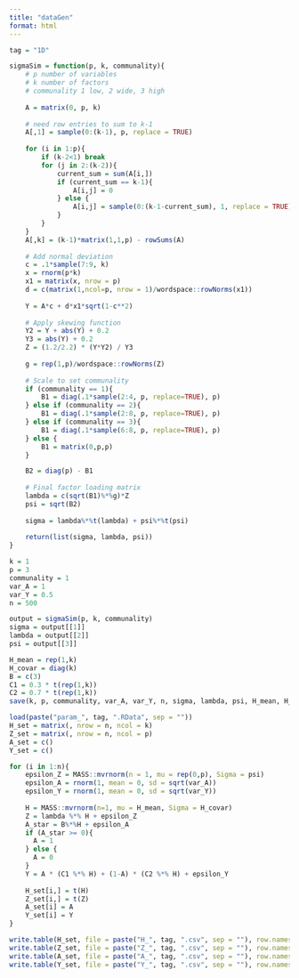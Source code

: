 ```yaml
---
title: "dataGen"
format: html
---
```


```r
tag = "1D"
```

```r
sigmaSim = function(p, k, communality){
    # p number of variables
    # k number of factors
    # communality 1 low, 2 wide, 3 high
    
    A = matrix(0, p, k)
    
    # need row entries to sum to k-1
    A[,1] = sample(0:(k-1), p, replace = TRUE)
    
    for (i in 1:p){
        if (k-2<1) break
        for (j in 2:(k-2)){
            current_sum = sum(A[i,])
            if (current_sum == k-1){
                A[i,j] = 0
            } else {
                A[i,j] = sample(0:(k-1-current_sum), 1, replace = TRUE)
            }
        }
    }
    A[,k] = (k-1)*matrix(1,1,p) - rowSums(A)
    
    # Add normal deviation
    c = .1*sample(7:9, k)
    x = rnorm(p*k)
    x1 = matrix(x, nrow = p)
    d = c(matrix(1,ncol=p, nrow = 1)/wordspace::rowNorms(x1))
    
    Y = A*c + d*x1*sqrt(1-c**2)
    
    # Apply skewing function
    Y2 = Y + abs(Y) + 0.2
    Y3 = abs(Y) + 0.2
    Z = (1.2/2.2) * (Y*Y2) / Y3
    
    g = rep(1,p)/wordspace::rowNorms(Z)
    
    # Scale to set communality
    if (communality == 1){
        B1 = diag(.1*sample(2:4, p, replace=TRUE), p)
    } else if (communality == 2){
        B1 = diag(.1*sample(2:8, p, replace=TRUE), p)
    } else if (communality == 3){
        B1 = diag(.1*sample(6:8, p, replace=TRUE), p)
    } else {
        B1 = matrix(0,p,p)
    }

    B2 = diag(p) - B1
    
    # Final factor loading matrix
    lambda = c(sqrt(B1)%*%g)*Z
    psi = sqrt(B2)
    
    sigma = lambda%*%t(lambda) + psi%*%t(psi)
    
    return(list(sigma, lambda, psi))
}
```

```r
k = 1
p = 3
communality = 1
var_A = 1
var_Y = 0.5
n = 500

output = sigmaSim(p, k, communality)
sigma = output[[1]]
lambda = output[[2]]
psi = output[[3]]

H_mean = rep(1,k)
H_covar = diag(k)
B = c(3)
C1 = 0.3 * t(rep(1,k))
C2 = 0.7 * t(rep(1,k))
save(k, p, communality, var_A, var_Y, n, sigma, lambda, psi, H_mean, H_covar, B, C1, C2, file = paste("param_", tag, ".RData", sep = ""))
```

```r
load(paste("param_", tag, ".RData", sep = ""))
H_set = matrix(, nrow = n, ncol = k)
Z_set = matrix(, nrow = n, ncol = p)
A_set = c()
Y_set = c()

for (i in 1:n){
    epsilon_Z = MASS::mvrnorm(n = 1, mu = rep(0,p), Sigma = psi)
    epsilon_A = rnorm(1, mean = 0, sd = sqrt(var_A))
    epsilon_Y = rnorm(1, mean = 0, sd = sqrt(var_Y))
    
    H = MASS::mvrnorm(n=1, mu = H_mean, Sigma = H_covar)
    Z = lambda %*% H + epsilon_Z
    A_star = B%*%H + epsilon_A
    if (A_star >= 0){
      A = 1
    } else {
      A = 0
    }
    Y = A * (C1 %*% H) + (1-A) * (C2 %*% H) + epsilon_Y
    
    H_set[i,] = t(H)
    Z_set[i,] = t(Z)
    A_set[i] = A
    Y_set[i] = Y
}

write.table(H_set, file = paste("H_", tag, ".csv", sep = ""), row.names = FALSE, col.names = FALSE, sep = ",")
write.table(Z_set, file = paste("Z_", tag, ".csv", sep = ""), row.names = FALSE, col.names = FALSE, sep = ",")
write.table(A_set, file = paste("A_", tag, ".csv", sep = ""), row.names = FALSE, col.names = FALSE, sep = ",")
write.table(Y_set, file = paste("Y_", tag, ".csv", sep = ""), row.names = FALSE, col.names = FALSE, sep = ",")
```